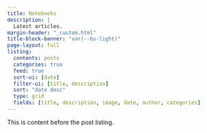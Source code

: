 ```yaml
---
title: Notebooks
description: |
  Latest articles.
margin-header: "_custom.html"
title-block-banner: "var(--bs-light)"
page-layout: full
listing:
  contents: posts
  categories: true
  feed: true
  sort-ui: [date]
  filter-ui: [title, description]
  sort: "date desc"
  type: grid
  fields: [title, description, image, date, author, categories]
---
```



This is content before the post listing.


